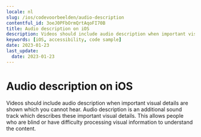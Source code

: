 ```yaml
---
locale: nl
slug: /ios/codevoorbeelden/audio-description
contentful_id: 3oeJ0PFbOrmQrtAqoFI70B
title: Audio description on iOS
description: Videos should include audio description when important visual details are shown which you cannot hear.
keywords: [iOS, accessibility, code sample]
date: 2023-01-23
last_update:
  date: 2023-01-23
---
```


# Audio description on iOS

Videos should include audio description when important visual details are shown which you cannot hear. Audio description is an additional sound track which describes these important visual details. This allows people who are blind or have difficulty processing visual information to understand the content.

<CodeSample id="media-audio-description" locale="nl" platform="ios"/>

